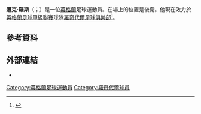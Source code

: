 '''邁克·羅斯'''（{{lang-en|Michael Rose}}；{{bd|1982年|7月28日}}）是一位[[英格蘭|英格蘭]]足球運動員。在場上的位置是後衛。他現在效力於[[英格蘭足球甲級聯賽|英格蘭足球甲級聯賽]]球隊[[羅奇代爾足球俱樂部|羅奇代爾足球俱樂部]]<ref>{{cite web|url=http://www.bbc.co.uk/sport/0/football/21459127|title=Rochdale complete deal for defender|publisher=BBC Sport|accessdate=14 February 2013}}</ref>。
==參考資料==
{{Reflist}}

==外部連結==
{{Commons category|Michael Rose (footballer)}}
*{{soccerbase|id=25762|name=邁克·羅斯}}

{{DEFAULTSORT:Rose, Michael}}
[[Category:英格蘭足球運動員|Category:英格蘭足球運動員]]
[[Category:羅奇代爾球員|Category:羅奇代爾球員]]
{{Sport-bio-stub}}